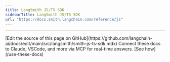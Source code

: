 ```yaml
---
title: LangSmith JS/TS SDK
sidebarTitle: LangSmith JS/TS SDK
url: "https://docs.smith.langchain.com/reference/js"
---
```


---

<Callout icon="pen-to-square" iconType="regular">
    [Edit the source of this page on GitHub](https://github.com/langchain-ai/docs/edit/main/src/langsmith/smith-js-ts-sdk.mdx)
</Callout>
<Tip icon="terminal" iconType="regular">
    Connect these docs to Claude, VSCode, and more via MCP for    real-time answers. [See how](/use-these-docs)
</Tip>
